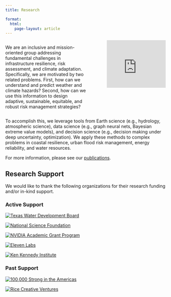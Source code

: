 ```yaml
---
title: Research

format: 
  html:
    page-layout: article
---
```


::: {.columns}
::: {.column width="55%"}
We are an inclusive and mission-oriented group addressing fundamental challenges in infrastructure resilience, risk assessment, and climate adaptation.
Specifically, we are motivated by two related problems.
First, how can we understand and predict weather and climate hazards?
Second, how can we use this information to design adaptive, sustainable, equitable, and robust risk management strategies?
:::
::: {.column width="5%"}
:::
::: {.column width="40%"}
<iframe width="100%" src="https://www.youtube.com/embed/gI2I8Cq-14g" title="Overview of Doss-Gollin Research Group (March 2023)" frameborder="0" allow="accelerometer; autoplay; clipboard-write; encrypted-media; gyroscope; picture-in-picture; web-share" allowfullscreen></iframe>
:::
:::

To accomplish this, we leverage tools from Earth science (e.g., hydrology, atmospheric science), data science (e.g., graph neural nets, Bayesian extreme value models), and decision science (e.g., decision making under deep uncertainty, optimization). We apply these methods to complex problems in coastal resilience, urban flood risk management, energy reliability, and water resources.

For more information, please see our [publications](publications.qmd).

## Research Support

We would like to thank the following organizations for their research funding and/or in-kind support.

### Active Support

::: {layout="[8, -1, 8, -1, 8, -1, 8,]"}

[![Texas Water Development Board](_assets/img/logos/twdb.svg)](https://www.twdb.texas.gov/){target=_blank}

[![National Science Foundation](_assets/img/logos/NSF.png)](https://www.nsf.gov/){target=_blank}

[![NVIDIA Academic Grant Program](_assets/img/logos/nvidia.png)](https://www.nvidia.com/){target=_blank}

[![Eleven Labs](_assets/img/logos/elevenlabs-logo-black.svg)](https://elevenlabs.io/){target=_blank}

[![Ken Kennedy Institute](_assets/img/logos/k2i.png)](ai.rice.edu){target=_blank}
:::

### Past Support

::: {layout="[8, -1, 8, -1, 8, -1, 8,]"}

[![100,000 Strong in the Americas](_assets/img/logos/100k-strong.jpg)](https://www.100kstrongamericas.org/){target=_blank}

[![Rice Creative Ventures](_assets/img/logos/creative-ventures.png)](https://research.rice.edu/cvent/){target=_blank}
:::